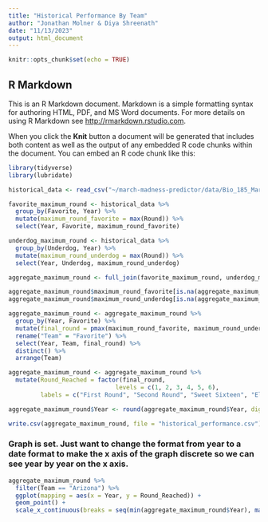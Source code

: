 ```yaml
---
title: "Historical Performance By Team"
author: "Jonathan Molner & Diya Shreenath"
date: "11/13/2023"
output: html_document
---
```


```r
knitr::opts_chunk$set(echo = TRUE)
```

## R Markdown

This is an R Markdown document. Markdown is a simple formatting syntax for authoring HTML, PDF, and MS Word documents. For more details on using R Markdown see <http://rmarkdown.rstudio.com>.

When you click the **Knit** button a document will be generated that includes both content as well as the output of any embedded R code chunks within the document. You can embed an R code chunk like this:

```r
library(tidyverse)
library(lubridate)
```

```r
historical_data <- read_csv("~/march-madness-predictor/data/Bio_185_March_Madness_Data.csv")
```

```r
favorite_maximum_round <- historical_data %>%
  group_by(Favorite, Year) %>%
  mutate(maximum_round_favorite = max(Round)) %>%
  select(Year, Favorite, maximum_round_favorite)
```

```r
underdog_maximum_round <- historical_data %>%
  group_by(Underdog, Year) %>%
  mutate(maximum_round_underdog = max(Round)) %>%
  select(Year, Underdog, maximum_round_underdog)
```

```r
aggregate_maximum_round <- full_join(favorite_maximum_round, underdog_maximum_round, by = c("Year" = "Year", "Favorite" = "Underdog"))
```

```r
aggregate_maximum_round$maximum_round_favorite[is.na(aggregate_maximum_round$maximum_round_favorite)] <- 0
aggregate_maximum_round$maximum_round_underdog[is.na(aggregate_maximum_round$maximum_round_underdog)] <- 0
```


```r
aggregate_maximum_round <- aggregate_maximum_round %>%
  group_by(Year, Favorite) %>%
  mutate(final_round = pmax(maximum_round_favorite, maximum_round_underdog)) %>%
  rename("Team" = "Favorite") %>%
  select(Year, Team, final_round) %>%
  distinct() %>%
  arrange(Team)
```


```r
aggregate_maximum_round <- aggregate_maximum_round %>%
  mutate(Round_Reached = factor(final_round,
                              levels = c(1, 2, 3, 4, 5, 6),
         labels = c("First Round", "Second Round", "Sweet Sixteen", "Elite Eight", "Final Four", "Championship Game")))
```

```r
aggregate_maximum_round$Year <- round(aggregate_maximum_round$Year, digits = 0)
```

```r
write.csv(aggregate_maximum_round, file = "historical_performance.csv")
```

### Graph is set. Just want to change the format from year to a date format to make the x axis of the graph discrete so we can see year by year on the x axis.
```r
aggregate_maximum_round %>%
  filter(Team == "Arizona") %>%
  ggplot(mapping = aes(x = Year, y = Round_Reached)) +
  geom_point() +
  scale_x_continuous(breaks = seq(min(aggregate_maximum_round$Year), max(aggregate_maximum_round$Year), by = 1))
```

